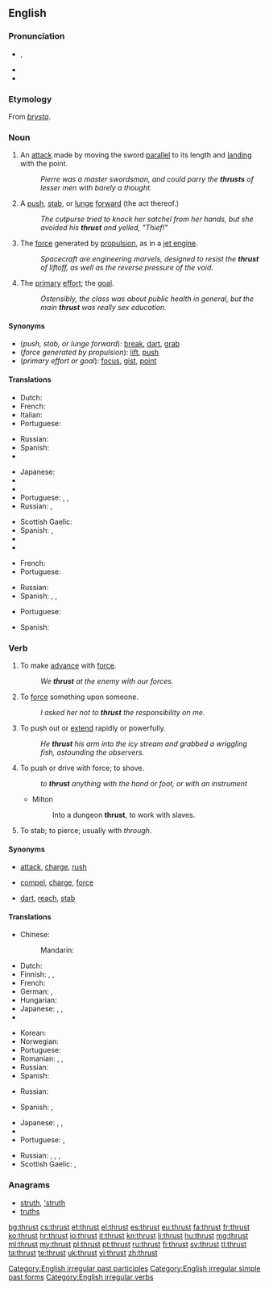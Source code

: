 {{wikipedia|dab=Thrust (disambiguation)|Thrust}}
==English==

===Pronunciation===
* {{IPA|/θɹʌst/}}, {{X-SAMPA|/Tr\Vst/}}
* {{audio|En-us-thrust.ogg|Audio (US)}}
* {{rhymes|ʌst}}

===Etymology===
From {{etyl|non|en}} ''[[þrysta]]''.

===Noun===
{{en-noun}}

# {{context|fencing|lang=en}} An [[attack]] made by moving the sword [[parallel]] to its length and [[land]]ing with the point.
#: ''Pierre was a master swordsman, and could parry the '''thrusts''' of lesser men with barely a thought.''
# A [[push]], [[stab]], or [[lunge]] [[forward]] (the act thereof.)
#: ''The cutpurse tried to knock her satchel from her hands, but she avoided his '''thrust''' and yelled, "Thief!"''
# The [[force]] generated by [[propulsion]], as in a [[jet engine]].
#: ''Spacecraft are engineering marvels, designed to resist the '''thrust''' of liftoff, as well as the reverse pressure of the void.''
# {{context|figuratively|lang=en}} The [[primary]] [[effort]]; the [[goal]].
#: ''Ostensibly, the class was about public health in general, but the main '''thrust''' was really sex education.''

====Synonyms====
* (''push, stab, or lunge forward''): [[break]], [[dart]], [[grab]]
* (''force generated by propulsion''): [[lift]], [[push]]
* (''primary effort or goal''): [[focus]], [[gist]], [[point]]

====Translations====
{{trans-top|an attack with a sword}}
* Dutch: {{t|nl|steek|m}}
* French: {{t+|fr|estocade|f}}
* Italian: {{t-|it|stoccata}}
* Portuguese: {{t-|pt|estocada|f}}
{{trans-mid}}
* Russian: {{t+|ru|укол|m|tr=ukól}}
* Spanish: {{t+|es|estocada|f}}
* {{trreq|sv}}
{{trans-bottom}}

{{trans-top|a lunge forward}}
* Japanese: {{t-|ja|突き|tr=tsuki}}
* {{trreq|km}}
* {{trreq|ko}}
* Portuguese: {{t+|pt|impulso|m}}, {{t+|pt|ímpeto|m}}, {{t+|pt|ataque|m}}
* Russian: {{t+|ru|выпад|m|tr=výpad}}, {{t+|ru|удар|m|tr=udár}}
{{trans-mid}}
* Scottish Gaelic: {{t-|gd|sparradh|m}}
* Spanish: {{t-|es|empuje|m}}, {{t+|es|envión|m}}
* {{trreq|sv}}
* {{trreq|vo}}
{{trans-bottom}}

{{trans-top|force due to propulsion}}
* French: {{t+|fr|poussée}}
* Portuguese: {{t+|pt|impulso|m}}
{{trans-mid}}
* Russian: {{t+|ru|тяга|f|tr=tjága}}
* Spanish: {{t-|es|empuje|m}}, {{t+|es|envión|m}}, {{t+|es|impulso|m}}
{{trans-bottom}}

{{trans-top|(figurative) primary effort}}
* Portuguese: {{t+|pt|ênfase|f}}
{{trans-mid}}
* Spanish: {{t+|es|énfasis|m}}
{{trans-bottom}}

===Verb===
{{en-verb|thrusts|thrusting|'''thrust''' or '''[[thrusted]]'''}}

# {{context|intransitive|lang=en}} To make [[advance]] with [[force#Noun|force]].
#: ''We '''thrust''' at the enemy with our forces.''
# {{context|transitive|lang=en}} To [[force#Verb|force]] something upon someone.
#: ''I asked her not to '''thrust''' the responsibility on me.''
# {{context|transitive|lang=en}} To push out or [[extend]] rapidly or powerfully.
#: ''He '''thrust''' his arm into the icy stream and grabbed a wriggling fish, astounding the observers.''
# To push or drive with force; to shove.
#: ''to '''thrust''' anything with the hand or foot, or with an instrument''
#* Milton
#*: Into a dungeon '''thrust''', to work with slaves.
# To stab; to pierce; usually with ''through''.

====Synonyms====
* {{sense|advance with force}} [[attack]], [[charge]], [[rush]]
* {{sense|force upon someone}} [[compel]], [[charge]], [[force]]
* {{sense|push out or extend rapidly and powerfully}} [[dart]], [[reach]], [[stab]]

====Translations====
{{trans-top|make an advance with force}}
* Chinese:
*: Mandarin: {{t|cmn|推力|tr=tuīlì|sc=Hani}}
* Dutch: {{t-|nl|vooruitstuwen}}
* Finnish: {{t+|fi|työntää}}, {{t-|fi|sysätä}}, {{t+|fi|iskeä}}
* French: {{t+|fr|propulser}}
* German: {{t+|de|schieben}}, {{t+|de|stoßen}}
* Hungarian: {{t|hu|taszít}}
* Japanese: {{t|ja|押す|tr=おす, osu|sc=Jpan}}, {{t|ja|突く|tr=つく, tsuku|sc=Jpan}}, {{t|ja|刺す|tr=さす, sasu|sc=Jpan}}
* {{trreq|km}}
{{trans-mid}}
* Korean: {{t+|ko|돌격|tr=dolgyeok-hada|alt=돌격하다}}
* Norwegian: {{t-|no|støt}}
* Portuguese: {{t+|pt|empurrar}}
* Romanian: {{t+|ro|împinge}}, {{t-|ro|buși}}, {{t-|ro|împunge}}
* Russian: {{t+|ru|наступать|tr=nastupátʹ}} {{impf}}
* Spanish: {{t-|es|propulsar}}
{{trans-bottom}}

{{trans-top|force something upon someone}}
* Russian: {{t+|ru|навязывать|tr=navjázyvatʹ}} {{impf}}
{{trans-mid}}
* Spanish: {{t+|es|asestar}}, {{t+|es|forzar}}
{{trans-bottom}}

{{trans-top|push out or extend rapidly or powerfully}}
* Japanese: {{t|ja|押す|tr=おす, osu|sc=Jpan}}, {{t|ja|突く|tr=つく, tsuku|sc=Jpan}}, {{t|ja|刺す|tr=さす, sasu|sc=Jpan}}
* {{trreq|km}}
* Portuguese: {{t+|pt|esticar}}, {{t+|pt|estender}}
{{trans-mid}}
* Russian: {{t+|ru|пихать|tr=pixátʹ|sc=Cyrl}} {{impf}}, {{t+|ru|пихнуть|tr=pixnútʹ|sc=Cyrl}} {{pf.}}, {{t+|ru|толкать|tr=tolkátʹ|sc=Cyrl}} {{impf}}, {{t+|ru|толкнуть|tr=tolknútʹ|sc=Cyrl}} {{pf.}}
* Scottish Gaelic: {{t-|gd|stob}}, {{t-|gd|buail}}
{{trans-bottom}}

===Anagrams===
* [[struth#English|struth]], [['struth#English|'struth]]
* [[truths#English|truths]]

[[Category:English irregular past participles]]
[[Category:English irregular simple past forms]]
[[Category:English irregular verbs]]

[[bg:thrust]]
[[cs:thrust]]
[[et:thrust]]
[[el:thrust]]
[[es:thrust]]
[[eu:thrust]]
[[fa:thrust]]
[[fr:thrust]]
[[ko:thrust]]
[[hr:thrust]]
[[io:thrust]]
[[it:thrust]]
[[kn:thrust]]
[[li:thrust]]
[[hu:thrust]]
[[mg:thrust]]
[[ml:thrust]]
[[my:thrust]]
[[pl:thrust]]
[[pt:thrust]]
[[ru:thrust]]
[[fi:thrust]]
[[sv:thrust]]
[[tl:thrust]]
[[ta:thrust]]
[[te:thrust]]
[[uk:thrust]]
[[vi:thrust]]
[[zh:thrust]]